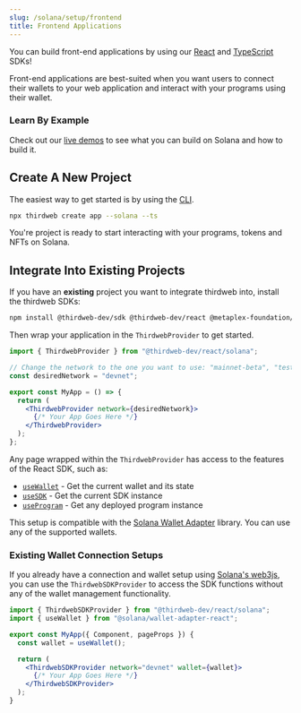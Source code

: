 ```yaml
---
slug: /solana/setup/frontend
title: Frontend Applications
---
```



You can build front-end applications by using our [React](/react) and [TypeScript](/typescript) SDKs!

Front-end applications are best-suited when you want users to connect their wallets to your web application and interact with your programs using their wallet.

### Learn By Example

Check out our [live demos](https://solana-hub.thirdweb-example.com/) to see what you can build on Solana and how to build it.

<div className="row" style={{ marginTop: 24 }}>
  <div className="col col--4" style={{ padding: 8 }}>
    <QuickstartCard
      name="Claim an NFT Drop"
      link="https://solana-hub.thirdweb-example.com/nft-drop"
      image="/assets/icons/drop.png"
    />
  </div>
  <div className="col col--4" style={{ padding: 8 }}>
    <QuickstartCard
      name="Mint & Display NFTs"
      link="https://solana-hub.thirdweb-example.com/nft-collection"
      image="/assets/icons/nft.png"
    />
  </div>
  <div className="col col--4" style={{ padding: 8 }}>
    <QuickstartCard
      name="Mint & Display Tokens"
      link="https://solana-hub.thirdweb-example.com/token"
      image="/assets/icons/token.png"
    />
  </div>
</div>

## Create A New Project

The easiest way to get started is by using the [CLI](https://github.com/thirdweb-dev/thirdweb-cli).

```bash
npx thirdweb create app --solana --ts
```

You're project is ready to start interacting with your programs, tokens and NFTs on Solana.

<QuickstartCard
  name="Continue to the Interact with Programs section"
  link="/solana/programs"
  image="/assets/icons/education.png"
/>

## Integrate Into Existing Projects

If you have an **existing** project you want to integrate thirdweb into, install the thirdweb SDKs:

```bash npm2yarn
npm install @thirdweb-dev/sdk @thirdweb-dev/react @metaplex-foundation/js @project-serum/anchor @solana/wallet-adapter-wallets @solana/wallet-adapter-react @solana/wallet-adapter-react-ui
```

Then wrap your application in the `ThirdwebProvider` to get started.

```jsx
import { ThirdwebProvider } from "@thirdweb-dev/react/solana";

// Change the network to the one you want to use: "mainnet-beta", "testnet", "devnet", "localhost" or your own RPC endpoint
const desiredNetwork = "devnet";

export const MyApp = () => {
  return (
    <ThirdwebProvider network={desiredNetwork}>
      {/* Your App Goes Here */}
    </ThirdwebProvider>
  );
};
```

Any page wrapped within the `ThirdwebProvider` has access to the features of the React SDK, such as:

- [`useWallet`](https://solana-labs.github.io/wallet-adapter/#usage) - Get the current wallet and its state
- [`useSDK`](/react/solana/react.usesdk) - Get the current SDK instance
- [`useProgram`](/react/solana/react.useprogram) - Get any deployed program instance

This setup is compatible with the [Solana Wallet Adapter](https://github.com/solana-labs/wallet-adapter) library. You can use any of the supported wallets.

### Existing Wallet Connection Setups

If you already have a connection and wallet setup using [Solana's web3js](https://solana-labs.github.io/solana-web3.js/),
you can use the `ThirdwebSDKProvider` to access the SDK functions without any of the wallet management functionality.

```jsx
import { ThirdwebSDKProvider } from "@thirdweb-dev/react/solana";
import { useWallet } from "@solana/wallet-adapter-react";

export const MyApp({ Component, pageProps }) {
  const wallet = useWallet();

  return (
    <ThirdwebSDKProvider network="devnet" wallet={wallet}>
      {/* Your App Goes Here */}
    </ThirdwebSDKProvider>
  );
}
```
